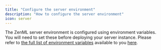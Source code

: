```yaml
---
title: "Configure the server environment"
description: "How to configure the server environment"
icon: server
---
```


The ZenML server environment is configured using environment variables. You will need to set these before deploying your server instance. Please refer to [the full list of environment variables](versions/0.66.0/reference/environment-variables) available to you [here](versions/0.66.0/reference/environment-variables).
